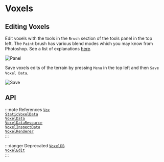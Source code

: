 # Voxels

## Editing Voxels
Edit voxels with the tools in the `Brush` section of the tools panel in the top left. 
The `Paint` brush has various blend modes which you may know from Photoshop. See a list of explanations [here](https://photoshoptrainingchannel.com/blending-modes-explained/#normal-blending-modes).

![Panel](/img/editor-basics/panelBrush.png)

Save voxels edits of the terrain by pressing `Menu` in the top left and then `Save Voxel Data`.

![Save](/img/editor-basics/saveVoxels.png)

## API
:::note References
[`Vox`](/manual/scripting/examples/Voxel-Edits)  
[`StaticVoxelData`](/api/StaticVoxelData)  
[`VoxelData`](/api/VoxelData)  
[`VoxelDataResource`](/api/VoxelDataResource)  
[`VoxelInspectData`](/api/VoxelInspectData)  
[`VoxelRenderer`](/api/VoxelRenderer)  
:::

:::danger Deprecated
[`VoxelDB`](/api/VoxelDB)  
[`VoxelEdit`](/api/VoxelEdit)  
:::